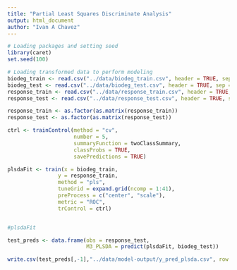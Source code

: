 ```yaml
---
title: "Partial Least Squares Discriminate Analysis"
output: html_document
author: "Ivan A Chavez"
---
```


```r
# Loading packages and setting seed
library(caret)
set.seed(100)
```


```r
# Loading transformed data to perform modeling
biodeg_train <- read.csv("../data/biodeg_train.csv", header = TRUE, sep = ",")
biodeg_test <- read.csv("../data/biodeg_test.csv", header = TRUE, sep = ",")
response_train <- read.csv("../data/response_train.csv", header = TRUE, sep = ",")
response_test <- read.csv("../data/response_test.csv", header = TRUE, sep = ",")

response_train <- as.factor(as.matrix(response_train))
response_test <- as.factor(as.matrix(response_test))

```

```r

ctrl <- trainControl(method = "cv",
                     number = 5,
                     summaryFunction = twoClassSummary,
                     classProbs = TRUE,
                     savePredictions = TRUE)

plsdaFit <- train(x = biodeg_train,
                y = response_train,
                method = "pls",
                tuneGrid = expand.grid(ncomp = 1:41),
                preProcess = c("center", "scale"),
                metric = "ROC",
                trControl = ctrl)


#plsdaFit


```

```r

test_preds <- data.frame(obs = response_test,
                         M3_PLSDA = predict(plsdaFit, biodeg_test))

```

```r

write.csv(test_preds[,-1],"../data/model-output/y_pred_plsda.csv", row.names = FALSE)
```

